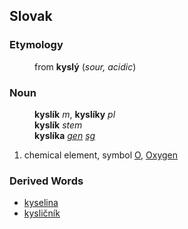 ==Slovak==
===Etymology===
:from '''kyslý''' (''sour, acidic'')
===Noun===
:'''kyslík''' ''m'', '''kyslíky''' ''pl''
:'''kyslík''' ''stem''
:'''kyslíka''' ''[[genitive|gen]] [[singular|sg]]''
# chemical element, symbol [[O]], [[Oxygen]]
===Derived Words===
* [[kyselina#Slovak|kyselina]]
* [[kysličník#Slovak|kysličník]]